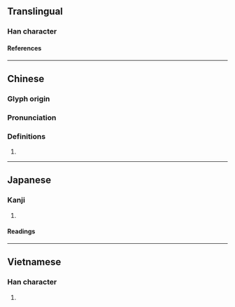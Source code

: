 {{character info/new}}
==Translingual==

===Han character===
{{Han char|rn=75|rad=木|as=09|sn=13|four=45934|canj=DQKK|ids=⿰木奏}}

====References====
{{Han ref|kx=0541.120|dkj=15175|dj=0929.020|hdz=21243.010|uh=6971}}

----

==Chinese==
{{zh-forms}}

===Glyph origin===
{{Han etym}}

===Pronunciation===
{{zh-pron
|m=zòu
|c=cau3
|mc=y
|oc=y
|cat=}}

===Definitions===
{{zh-hanzi}}

# {{rfdef|zh}}

----

==Japanese==

===Kanji===
{{ja-kanji|grade=|rs=木09}}

# {{rfdef|ja|sort=木09}}

====Readings====
{{ja-readings
|on=そう, す
}}

----

==Vietnamese==

===Han character===
{{vi-readings|rs=木09|reading=táu}}

# {{rfdef|vi|sort=木09}}